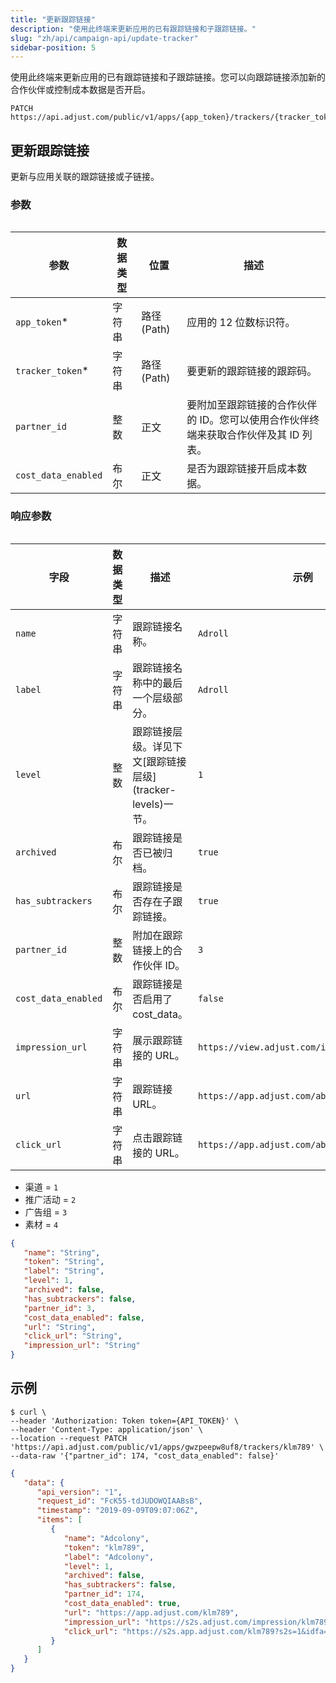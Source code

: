 ```yaml
---
title: "更新跟踪链接"
description: "使用此终端来更新应用的已有跟踪链接和子跟踪链接。"
slug: "zh/api/campaign-api/update-tracker"
sidebar-position: 5
---
```


使用此终端来更新应用的已有跟踪链接和子跟踪链接。您可以向跟踪链接添加新的合作伙伴或控制成本数据是否开启。

```http
PATCH https://api.adjust.com/public/v1/apps/{app_token}/trackers/{tracker_token}
```

## 更新跟踪链接

更新与应用关联的跟踪链接或子链接。

### 参数

<Table>

| 参数                | 数据类型 | 位置          | 描述                                                                                |
| ------------------- | -------- | ------------- | ----------------------------------------------------------------------------------- |
| `app_token`\*       | 字符串   | 路径 \(Path\) | 应用的 12 位数标识符。                                                              |
| `tracker_token`\*   | 字符串   | 路径 \(Path\) | 要更新的跟踪链接的跟踪码。                                                          |
| `partner_id`        | 整数     | 正文          | 要附加至跟踪链接的合作伙伴的 ID。您可以使用合作伙伴终端来获取合作伙伴及其 ID 列表。 |
| `cost_data_enabled` | 布尔     | 正文          | 是否为跟踪链接开启成本数据。                                                        |

</Table>

### 响应参数

<Table search>

| 字段                | 数据类型 | 描述                                                            | 示例                                        |
| ------------------- | -------- | --------------------------------------------------------------- | ------------------------------------------- |
| `name`              | 字符串   | 跟踪链接名称。                                                  | `Adroll`                                    |
| `label`             | 字符串   | 跟踪链接名称中的最后一个层级部分。                              | `Adroll`                                    |
| `level`             | 整数     | 跟踪链接层级。详见下文\[跟踪链接层级\]\(tracker\-levels\)一节。 | `1`                                         |
| `archived`          | 布尔     | 跟踪链接是否已被归档。                                          | `true`                                      |
| `has_subtrackers`   | 布尔     | 跟踪链接是否存在子跟踪链接。                                    | `true`                                      |
| `partner_id`        | 整数     | 附加在跟踪链接上的合作伙伴 ID。                                 | `3`                                         |
| `cost_data_enabled` | 布尔     | 跟踪链接是否启用了cost_data。                                   | `false`                                     |
| `impression_url`    | 字符串   | 展示跟踪链接的 URL。                                            | `https://view.adjust.com/impression/abc123` |
| `url`               | 字符串   | 跟踪链接 URL。                                                  | `https://app.adjust.com/abc123`             |
| `click_url`         | 字符串   | 点击跟踪链接的 URL。                                            | `https://app.adjust.com/abc123`             |

</Table>

<Accordion title="跟踪链接层级">

-  渠道 = `1`
-  推广活动 = `2`
-  广告组 = `3`
-  素材 = `4`

</Accordion>

```json
{
   "name": "String",
   "token": "String",
   "label": "String",
   "level": 1,
   "archived": false,
   "has_subtrackers": false,
   "partner_id": 3,
   "cost_data_enabled": false,
   "url": "String",
   "click_url": "String",
   "impression_url": "String"
}
```

## 示例

```console
$ curl \
--header 'Authorization: Token token={API_TOKEN}' \
--header 'Content-Type: application/json' \
--location --request PATCH 'https://api.adjust.com/public/v1/apps/gwzpeepw8uf8/trackers/klm789' \
--data-raw '{"partner_id": 174, "cost_data_enabled": false}'
```

```json
{
   "data": {
      "api_version": "1",
      "request_id": "FcK55-tdJUDOWQIAABsB",
      "timestamp": "2019-09-09T09:07:06Z",
      "items": [
         {
            "name": "Adcolony",
            "token": "klm789",
            "label": "Adcolony",
            "level": 1,
            "archived": false,
            "has_subtrackers": false,
            "partner_id": 174,
            "cost_data_enabled": true,
            "url": "https://app.adjust.com/klm789",
            "impression_url": "https://s2s.adjust.com/impression/klm789?s2s=1&idfa=[IDFA]&gps_adid=[GOOGLE_AD_ID]&ip_address=  [IP_ADDRESS]&adcolony_click_id=[CLICK_ID]&android_id_upper_sha1=[SHA1_ANDROID_ID]&cost_id=[CLICK_ID]&cost_type=[BID_TYPE]&cost_amount=[BID]&cost_currency=USD",
            "click_url": "https://s2s.app.adjust.com/klm789?s2s=1&idfa=[IDFA]&gps_adid=[GOOGLE_AD_ID]&ip_address=[IP_ADDRESS]&adcolony_click_id=[CLICK_ID]&android_id_upper_sha1=[SHA1_ANDROID_ID]&cost_id=[CLICK_ID]&cost_type=[BID_TYPE]&cost_amount=[BID]&cost_currency=USD"
         }
      ]
   }
}
```
